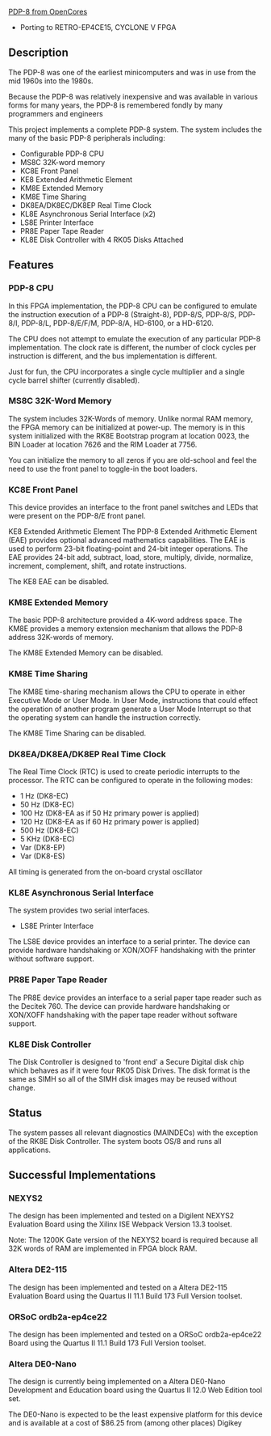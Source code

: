 [https://opencores.org/projects/pdp8 PDP-8 from OpenCores]

* Porting to  RETRO-EP4CE15, CYCLONE V FPGA

== Description ==

The PDP-8 was one of the earliest minicomputers and was in use from the mid 1960s into the 1980s.

Because the PDP-8 was relatively inexpensive and was available in various forms for many years, the PDP-8 is remembered fondly by many programmers and engineers

This project implements a complete PDP-8 system. The system includes the many of the basic PDP-8 peripherals including:

* Configurable PDP-8 CPU
* MS8C 32K-word memory
* KC8E Front Panel
* KE8 Extended Arithmetic Element
* KM8E Extended Memory
* KM8E Time Sharing
* DK8EA/DK8EC/DK8EP Real Time Clock
* KL8E Asynchronous Serial Interface (x2)
* LS8E Printer Interface
* PR8E Paper Tape Reader
* KL8E Disk Controller with 4 RK05 Disks Attached

== Features ==

=== PDP-8 CPU ===

In this FPGA implementation, the PDP-8 CPU can be configured to emulate the instruction execution of a PDP-8 (Straight-8), PDP-8/S, PDP-8/S, PDP-8/I, PDP-8/L, PDP-8/E/F/M, PDP-8/A, HD-6100, or a HD-6120.

The CPU does not attempt to emulate the execution of any particular PDP-8 implementation. The clock rate is different, the number of clock cycles per instruction is different, and the bus implementation is different.

Just for fun, the CPU incorporates a single cycle multiplier and a single cycle barrel shifter (currently disabled).

=== MS8C 32K-Word Memory ===

The system includes 32K-Words of memory. Unlike normal RAM memory, the FPGA memory can be initialized at power-up. The memory is in this system initialized with the RK8E Bootstrap program at location 0023, the BIN Loader at location 7626 and the RIM Loader at 7756.

You can initialize the memory to all zeros if you are old-school and feel the need to use the front panel to toggle-in the boot loaders.

=== KC8E Front Panel ===

This device provides an interface to the front panel switches and LEDs that were present on the PDP-8/E front panel.

KE8 Extended Arithmetic Element
The PDP-8 Extended Arithmetic Element (EAE) provides optional advanced mathematics capabilities. The EAE is used to perform 23-bit floating-point and 24-bit integer operations. The EAE provides 24-bit add, subtract, load, store, multiply, divide, normalize, increment, complement, shift, and rotate instructions.

The KE8 EAE can be disabled.

=== KM8E Extended Memory ===

The basic PDP-8 architecture provided a 4K-word address space. The KM8E provides a memory extension mechanism that allows the PDP-8 address 32K-words of memory.

The KM8E Extended Memory can be disabled.

=== KM8E Time Sharing ===

The KM8E time-sharing mechanism allows the CPU to operate in either Executive Mode or User Mode. In User Mode, instructions that could effect the operation of another program generate a User Mode Interrupt so that the operating system can handle the instruction correctly.

The KM8E Time Sharing can be disabled.

=== DK8EA/DK8EA/DK8EP Real Time Clock ===

The Real Time Clock (RTC) is used to create periodic interrupts to the processor. The RTC can be configured to operate in the following modes:

* 1 Hz (DK8-EC)
* 50 Hz (DK8-EC)
* 100 Hz (DK8-EA as if 50 Hz primary power is applied)
* 120 Hz (DK8-EA as if 60 Hz primary power is applied)
* 500 Hz (DK8-EC)
* 5 KHz (DK8-EC)
* Var (DK8-EP)
* Var (DK8-ES)

All timing is generated from the on-board crystal oscillator

=== KL8E Asynchronous Serial Interface ===

The system provides two serial interfaces.

* LS8E Printer Interface

The LS8E device provides an interface to a serial printer. The device can provide hardware handshaking or XON/XOFF handshaking with the printer without software support.

=== PR8E Paper Tape Reader ===

The PR8E device provides an interface to a serial paper tape reader such as the Decitek 760. The device can provide hardware handshaking or XON/XOFF handshaking with the paper tape reader without software support.

=== KL8E Disk Controller ===

The Disk Controller is designed to 'front end' a Secure Digital disk chip which behaves as if it were four RK05 Disk Drives. The disk format is the same as SIMH so all of the SIMH disk images may be reused without change.

== Status ==

The system passes all relevant diagnostics (MAINDECs) with the exception of the RK8E Disk Controller. The system boots OS/8 and runs all applications.

== Successful Implementations ==

===NEXYS2 ===

The design has been implemented and tested on a Digilent NEXYS2 Evaluation Board using the Xilinx ISE Webpack Version 13.3 toolset.

Note: The 1200K Gate version of the NEXYS2 board is required because all 32K words of RAM are implemented in FPGA block RAM.

=== Altera DE2-115 ===

The design has been implemented and tested on a Altera DE2-115 Evaluation Board using the Quartus II 11.1 Build 173 Full Version toolset.

=== ORSoC ordb2a-ep4ce22 ===

The design has been implemented and tested on a ORSoC ordb2a-ep4ce22 Board using the Quartus II 11.1 Build 173 Full Version toolset.

=== Altera DE0-Nano ===

The design is currently being implemented on a Altera DE0-Nano Development and Education board using the Quartus II 12.0 Web Edition tool set.

The DE0-Nano is expected to be the least expensive platform for this device and is available at a cost of $86.25 from (among other places) Digikey
